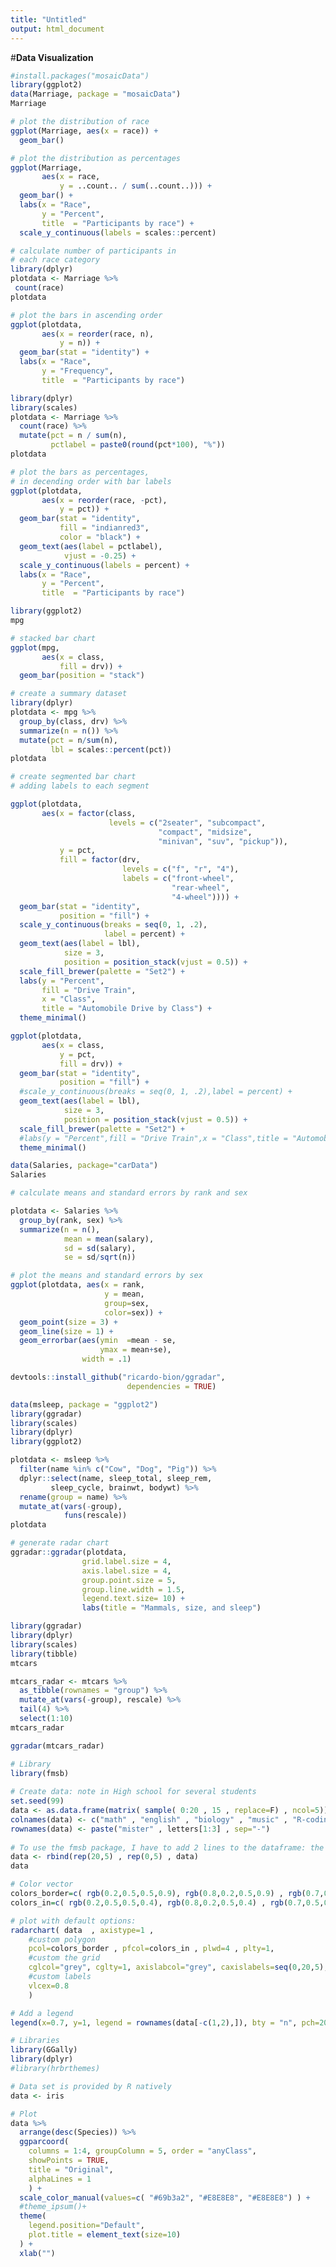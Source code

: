 ```yaml
---
title: "Untitled"
output: html_document
---
```

#**Data Visualization**
```r
#install.packages("mosaicData")
library(ggplot2)
data(Marriage, package = "mosaicData")
Marriage

```

```r
# plot the distribution of race
ggplot(Marriage, aes(x = race)) + 
  geom_bar()
```

```r
# plot the distribution as percentages
ggplot(Marriage, 
       aes(x = race, 
           y = ..count.. / sum(..count..))) + 
  geom_bar() +
  labs(x = "Race", 
       y = "Percent", 
       title  = "Participants by race") +
  scale_y_continuous(labels = scales::percent)
```


```r
# calculate number of participants in 
# each race category
library(dplyr)
plotdata <- Marriage %>%
 count(race)
plotdata
```


```r
# plot the bars in ascending order
ggplot(plotdata, 
       aes(x = reorder(race, n), 
           y = n)) + 
  geom_bar(stat = "identity") +
  labs(x = "Race", 
       y = "Frequency", 
       title  = "Participants by race")
```


```r
library(dplyr)
library(scales)
plotdata <- Marriage %>%
  count(race) %>%
  mutate(pct = n / sum(n),
         pctlabel = paste0(round(pct*100), "%"))
plotdata
```


```r
# plot the bars as percentages, 
# in decending order with bar labels
ggplot(plotdata, 
       aes(x = reorder(race, -pct),
           y = pct)) + 
  geom_bar(stat = "identity", 
           fill = "indianred3", 
           color = "black") +
  geom_text(aes(label = pctlabel), 
            vjust = -0.25) +
  scale_y_continuous(labels = percent) +
  labs(x = "Race", 
       y = "Percent", 
       title  = "Participants by race")
```


```r
library(ggplot2)
mpg

```


```r
# stacked bar chart
ggplot(mpg, 
       aes(x = class, 
           fill = drv)) + 
  geom_bar(position = "stack")
```


```r
# create a summary dataset
library(dplyr)
plotdata <- mpg %>%
  group_by(class, drv) %>%
  summarize(n = n()) %>% 
  mutate(pct = n/sum(n),
         lbl = scales::percent(pct))
plotdata
```


```r
# create segmented bar chart
# adding labels to each segment

ggplot(plotdata, 
       aes(x = factor(class,
                      levels = c("2seater", "subcompact", 
                                 "compact", "midsize", 
                                 "minivan", "suv", "pickup")),
           y = pct,
           fill = factor(drv, 
                         levels = c("f", "r", "4"),
                         labels = c("front-wheel", 
                                    "rear-wheel", 
                                    "4-wheel")))) + 
  geom_bar(stat = "identity",
           position = "fill") +
  scale_y_continuous(breaks = seq(0, 1, .2), 
                     label = percent) +
  geom_text(aes(label = lbl), 
            size = 3, 
            position = position_stack(vjust = 0.5)) +
  scale_fill_brewer(palette = "Set2") +
  labs(y = "Percent", 
       fill = "Drive Train",
       x = "Class",
       title = "Automobile Drive by Class") +
  theme_minimal()
```


```r
ggplot(plotdata, 
       aes(x = class,
           y = pct,
           fill = drv)) + 
  geom_bar(stat = "identity",
           position = "fill") +
  #scale_y_continuous(breaks = seq(0, 1, .2),label = percent) +
  geom_text(aes(label = lbl), 
            size = 3, 
            position = position_stack(vjust = 0.5)) +
  scale_fill_brewer(palette = "Set2") +
  #labs(y = "Percent",fill = "Drive Train",x = "Class",title = "Automobile Drive by Class") +
  theme_minimal()
```
```r
data(Salaries, package="carData")
Salaries
```


```r
# calculate means and standard errors by rank and sex

plotdata <- Salaries %>%
  group_by(rank, sex) %>%
  summarize(n = n(),
            mean = mean(salary),
            sd = sd(salary),
            se = sd/sqrt(n))

# plot the means and standard errors by sex
ggplot(plotdata, aes(x = rank,
                     y = mean, 
                     group=sex, 
                     color=sex)) +
  geom_point(size = 3) +
  geom_line(size = 1) +
  geom_errorbar(aes(ymin  =mean - se, 
                    ymax = mean+se), 
                width = .1)
```
```r
devtools::install_github("ricardo-bion/ggradar", 
                          dependencies = TRUE)
```


```r

data(msleep, package = "ggplot2")
library(ggradar)
library(scales)
library(dplyr)
library(ggplot2)

plotdata <- msleep %>%
  filter(name %in% c("Cow", "Dog", "Pig")) %>%
  dplyr::select(name, sleep_total, sleep_rem, 
         sleep_cycle, brainwt, bodywt) %>%
  rename(group = name) %>%
  mutate_at(vars(-group),
            funs(rescale))
plotdata
```


```r
# generate radar chart
ggradar::ggradar(plotdata, 
                grid.label.size = 4,
                axis.label.size = 4, 
                group.point.size = 5,
                group.line.width = 1.5,
                legend.text.size= 10) +
                labs(title = "Mammals, size, and sleep")
```
```r
library(ggradar)
library(dplyr)
library(scales)
library(tibble)
mtcars

```
```r
mtcars_radar <- mtcars %>% 
  as_tibble(rownames = "group") %>% 
  mutate_at(vars(-group), rescale) %>% 
  tail(4) %>% 
  select(1:10)
mtcars_radar
```


```r
ggradar(mtcars_radar)
```


```r
# Library
library(fmsb)
 
# Create data: note in High school for several students
set.seed(99)
data <- as.data.frame(matrix( sample( 0:20 , 15 , replace=F) , ncol=5))
colnames(data) <- c("math" , "english" , "biology" , "music" , "R-coding" )
rownames(data) <- paste("mister" , letters[1:3] , sep="-")
 
# To use the fmsb package, I have to add 2 lines to the dataframe: the max and min of each variable to show on the plot!
data <- rbind(rep(20,5) , rep(0,5) , data)
data
```


```r
# Color vector
colors_border=c( rgb(0.2,0.5,0.5,0.9), rgb(0.8,0.2,0.5,0.9) , rgb(0.7,0.5,0.1,0.9) )
colors_in=c( rgb(0.2,0.5,0.5,0.4), rgb(0.8,0.2,0.5,0.4) , rgb(0.7,0.5,0.1,0.4) )

# plot with default options:
radarchart( data  , axistype=1 , 
    #custom polygon
    pcol=colors_border , pfcol=colors_in , plwd=4 , plty=1,
    #custom the grid
    cglcol="grey", cglty=1, axislabcol="grey", caxislabels=seq(0,20,5), cglwd=0.8,
    #custom labels
    vlcex=0.8 
    )

# Add a legend
legend(x=0.7, y=1, legend = rownames(data[-c(1,2),]), bty = "n", pch=20 , col=colors_in , text.col = "grey", cex=1.2, pt.cex=3)
```


```r
# Libraries
library(GGally)
library(dplyr)
#library(hrbrthemes)

# Data set is provided by R natively
data <- iris

# Plot
data %>%
  arrange(desc(Species)) %>%
  ggparcoord(
    columns = 1:4, groupColumn = 5, order = "anyClass",
    showPoints = TRUE, 
    title = "Original",
    alphaLines = 1
    ) + 
  scale_color_manual(values=c( "#69b3a2", "#E8E8E8", "#E8E8E8") ) +
  #theme_ipsum()+
  theme(
    legend.position="Default",
    plot.title = element_text(size=10)
  ) +
  xlab("")
```
```r
```


```r
```


```r
```


```r
```


```r
```


```r
```

